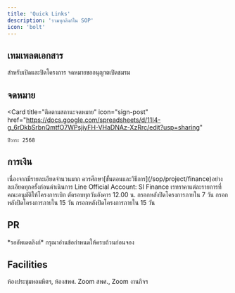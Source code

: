 ```yaml
---
title: 'Quick Links'
description: 'รวมทุกลิงก์ใน SOP'
icon: 'bolt'
---
```


## เทมเพลตเอกสาร

<CardGroup cols={2}>
  <Card
    title="เอกสารโครงการ"
    icon="file-vector"
    href="/sop/project/template"
  >
    สำหรับเปิดและปิดโครงการ
  </Card>
  <Card
    title="ใบเปิดชมรม"
    icon="file-vector"
    href="https://docs.google.com/document/d/1S30Osj-sGJaAawAvUAnabzCw2sfGq3xLGsxwPem2GHY/edit?usp=sharing"
  >
    จดหมายขออนุญาตเปิดชมรม
  </Card>
</CardGroup>

## จดหมาย

<Card
  title="Google Forms ส่งจดหมาย"
  icon="file-import"
  href="https://docs.google.com/forms/d/e/1FAIpQLSck0bUQAZSNpk1T7kEBabDPs6rqHWzbVkGhbAo37ATRZKRwjw/viewform"
/>
<CardGroup cols={2}>
  <Card
    title="ตัวอย่างการทำจดหมาย"
    icon="file-vector"
    href="https://drive.google.com/drive/folders/1AaHvfmLr0mZG9QTdK6T8QnjNa71BIsHq?usp=sharing"
  />
  <Card
    title="ติดตามสถานะจดหมาย"
    icon="sign-post"
    href="https://docs.google.com/spreadsheets/d/11I4-g_6rDkbSrbnQmtfO7WPsjiyFH-VHaDNAz-XzRrc/edit?usp=sharing"
  >
    ปีวาระ 2568
  </Card>
</CardGroup>

## การเงิน

<Note>
  เนื่องจากมีรายละเอียดจำนวนมาก
  ควรศึกษา[ขั้นตอนและวิธีการ](/sop/project/finance)อย่างละเอียดทุกครั้งก่อนดำเนินการ
</Note>

<CardGroup cols={2}>
  <Card
    title="ติดต่อเบิกเงิน"
    icon="line"
    href="https://lin.ee/lFl1xY9"
  >
    Line Official Account: SI Finance
  </Card>
  <Card
    title="อัตราราคากลาง"
    icon="money-check-dollar"
    href="https://drive.google.com/drive/folders/1iKD0wiT91SdswLnG4Z3fp4PZ6HNhRFRH?usp=drive_link"
  >
    เรทราคาแต่ละรายการที่คณะอนุมัติให้โครงการเบิก
  </Card>
  <Card
    title="ฟอร์มยืมเงินโครงการ"
    icon="square-list"
    href="https://docs.google.com/forms/d/e/1FAIpQLSc2rIPc8kwJFtT2Fo_xYHv6Cf4QSOnD-Q7xOWfrizf081yUSQ/viewform"
  >
    ตัดรอบทุกวันอังคาร 12.00 น.
  </Card>
  <Card
    title="ฟอร์มสรุปงบโครงการ"
    icon="square-list"
    href="https://docs.google.com/forms/d/e/1FAIpQLSf5VkRfjmLhjmkdEioYsMhQNYJXci9ygk7qHiPOptlJ9r7KHA/viewform"
  >
    กรอกหลังปิดโครงการภายใน 7 วัน
  </Card>
  <Card
    title="ส่งใบเสร็จ สำหรับโครงการที่ยืมเงินสพศ."
    icon="square-list"
    href="https://docs.google.com/forms/d/e/1FAIpQLSdUZicF3gdgtwexZFZhcPpRgoGbdsE8PTcxa-hWr3wypfXWlg/viewform"
  >
    กรอกหลังปิดโครงการภายใน 15 วัน
  </Card>
  <Card
    title="ส่งใบเสร็จ สำหรับโครงการที่ไม่ได้ยืมเงินสพศ."
    icon="square-list"
    href="https://docs.google.com/forms/d/e/1FAIpQLSfrcAx6F1q1XeViOOImQZvxddQkEOqkasNmECU1G9auwdncRA/viewform"
  >
    กรอกหลังปิดโครงการภายใน 15 วัน
  </Card>
</CardGroup>

## PR

<CardGroup cols={2}>
  <Card
    title="เพิ่มเพื่อน Line Official Account"
    icon="line"
    href="#"
  >
    *รออัพเดตลิงก์*
  </Card>
  <Card
    title="ฟอร์มจองคิวลงข่าว"
    icon="square-list"
    href="https://script.google.com/macros/s/AKfycbxFvENywINXvL7uLOR3QLk0bkFSpgYCDb6s9ZO1lSrSGmXlkbX55pxrPDATwKfNXiw7Wg/exec"
  >
    กรุณาอ่านข้อกำหนดให้ครบถ้วนก่อนจอง
  </Card>
  <Card
    title="ฟอร์มแจ้งกิจกรรมที่ต้องการลง"
    icon="square-list"
    href="https://docs.google.com/forms/d/1qIRLM2dhV1Wg6PNR4eUQNT-lcZD5-acYl1buGpBgLAA/viewform"
  />
  <Card
    title="ฟอร์มสั่งงานฝ่ายกราฟิก"
    icon="square-list"
    href="https://docs.google.com/forms/d/1qIRLM2dhV1Wg6PNR4eUQNT-lcZD5-acYl1buGpBgLAA/viewform"
  />
</CardGroup>

## Facilities

<CardGroup cols={2}>
  <Card
    title="จองห้อง"
    icon="person-chalkboard"
    href="/sop/assets/room"
  >
    ห้องประชุมหอมหิตฯ, ห้องสพศ.
  </Card>
  <Card
    title="จอง Zoom"
    icon="video"
    href="/sop/assets/zoom"
  >
    Zoom สพศ., Zoom งานกิจฯ
  </Card>
</CardGroup>
